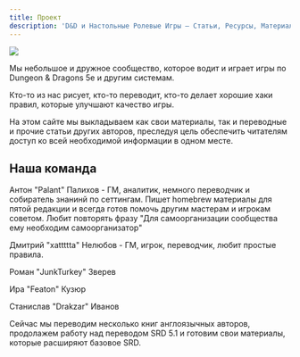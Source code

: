 ```yaml
---
title: Проект
description: 'D&D и Настольные Ролевые Игры – Статьи, Ресурсы, Материалы'
---
```


![](~assets/branding/banner.jpg)

Мы небольшое и дружное сообщество, которое водит и играет игры по Dungeon & Dragons 5e и другим системам.

Кто-то из нас рисует, кто-то переводит, кто-то делает хорошие хаки правил, которые улучшают качество игры.

На этом сайте мы выкладываем как свои материалы, так и переводные и прочие статьи других авторов, преследуя цель обеспечить читателям доступ ко всей необходимой информации в одном месте.

## Наша команда

Антон "Palant" Палихов - ГМ, аналитик, немного переводчик и собиратель знанинй по сеттингам. Пишет homebrew материалы для пятой редакции и всегда готов помочь другим мастерам и игрокам советом.
Любит повторять фразу "Для самоорганизации сообщества ему необходим самоорганизатор"

Дмитрий "xattttta" Нелюбов - ГМ, игрок, переводчик, любит простые правила.

Роман "JunkTurkey" Зверев 

Ира "Featon" Кузюр

Станислав "Drakzar" Иванов







<Aside>

Сейчас мы переводим несколько книг англоязычных авторов, продолажем работу над переводом SRD 5.1 и готовим свои материалы, которые расширяют базовое SRD.

</Aside>
